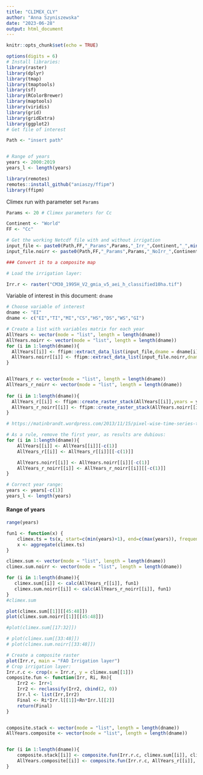 ```yaml
---
title: "CLIMEX_CLY"
author: "Anna Szyniszewska"
date: "2023-06-28"
output: html_document
---
```


```r
knitr::opts_chunk$set(echo = TRUE)
```
```r
options(digits = 6) 
# Install libraries:
library(raster)
library(dplyr)
library(tmap)
library(tmaptools)
library(sf)
library(RColorBrewer)
library(maptools)
library(viridis)
library(grid)
library(gridExtra)
library(ggplot2)
# Get file of interest

Path <- "insert path"


# Range of years
years <- 2000:2019
years_l <- length(years)
```


```r
library(remotes)
remotes::install_github("aniaszy/ffipm")
library(ffipm)
```

Climex run with parameter set `Params`

```r
Params <- 20 # Climex parameters for Cc
```

```r
Continent <- "World"
FF <- "Cc"

# Get the working Netcdf file with and without irrigation
input_file <- paste0(Path,FF,"_Params",Params,"_Irr_",Continent,"_",min(years),"_",max(years),"_YearlySnapshot.nc")
input_file.noirr <- paste0(Path,FF,"_Params",Params,"_NoIrr_",Continent,"_",min(years),"_",max(years),"_YearlySnapshot.nc")

### Convert it to a composite map

# Load the irrigation layer:

Irr.r <- raster("CM30_1995H_V2_gmia_v5_aei_h_classified10ha.tif")
```
Variable of interest in this document: `dname`
```r
# Choose variable of interest
dname <- "EI"
dname <- c("EI","TI","MI","CS","HS","DS","WS","GI")
```

```r
# Create a list with variables matrix for each year
AllYears <- vector(mode = "list", length = length(dname))
AllYears.noirr <- vector(mode = "list", length = length(dname))
for (i in 1:length(dname)){
  AllYears[[i]] <- ffipm::extract_data_list(input_file,dname = dname[i],years = years, step = "Year")
  AllYears.noirr[[i]] <- ffipm::extract_data_list(input_file.noirr,dname = dname[i],years = years, step = "Year")
}


AllYears_r <- vector(mode = "list", length = length(dname))
AllYears_r_noirr <- vector(mode = "list", length = length(dname))
  
for (i in 1:length(dname)){
  AllYears_r[[i]] <- ffipm::create_raster_stack(AllYears[[i]],years = years, step = "Year")
  AllYears_r_noirr[[i]] <- ffipm::create_raster_stack(AllYears.noirr[[i]],years = years, step = "Year")
}

# https://matinbrandt.wordpress.com/2013/11/15/pixel-wise-time-series-trend-anaylsis-with-ndvi-climex-and-r/

# As a rule, remove the first year, as results are dubious:
for (i in 1:length(dname)){
    AllYears[[i]] <- AllYears[[i]][-c(1)]
    AllYears_r[[i]] <- AllYears_r[[i]][[-c(1)]]

    AllYears.noirr[[i]] <- AllYears.noirr[[i]][-c(1)]
    AllYears_r_noirr[[i]] <- AllYears_r_noirr[[i]][[-c(1)]]
}

# Correct year range:
years <- years[-c(1)]
years_l <- length(years)


```
#### Range of years
```r
range(years)

```

```r

fun1 <- function(x) { 
    climex.ts = ts(x, start=c(min(years)+1), end=c(max(years)), frequency=1)
    x <- aggregate(climex.ts) 
}

climex.sum <- vector(mode = "list", length = length(dname))
climex.sum.noirr <- vector(mode = "list", length = length(dname))

for (i in 1:length(dname)){
   climex.sum[[i]] <- calc(AllYears_r[[i]], fun1)
   climex.sum.noirr[[i]] <- calc(AllYears_r_noirr[[i]], fun1) 
}
#climex.sum
```
```r
plot(climex.sum[[1]][[45:48]])
plot(climex.sum.noirr[[1]][[45:48]])
```

```r
#plot(climex.sum[[17:32]])
```
```r
# plot(climex.sum[[33:48]])
# plot(climex.sum.noirr[[33:48]])
```
```r
# Create a composite raster
plot(Irr.r, main = "FAO Irrigation layer")
# Crop irrigation layer: 
Irr.r.c <- crop(x = Irr.r, y = climex.sum[[1]])
composite.fun <- function(Irr, Ri, Rn){
    Irr2 <- Irr+1
    Irr2 <- reclassify(Irr2, cbind(2, 0))
    Irr.l <- list(Irr,Irr2)
    Final <- Ri*Irr.l[[1]]+Rn*Irr.l[[2]]
    return(Final)
}


composite.stack <- vector(mode = "list", length = length(dname))
AllYears.composite <- vector(mode = "list", length = length(dname))


for (i in 1:length(dname)){
    composite.stack[[i]] <- composite.fun(Irr.r.c, climex.sum[[i]], climex.sum.noirr[[i]])
    AllYears.composite[[i]] <- composite.fun(Irr.r.c, AllYears_r[[i]], AllYears_r_noirr[[i]])
}


```

